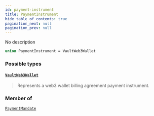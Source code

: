 ```yaml
---
id: payment-instrument
title: PaymentInstrument
hide_table_of_contents: true
pagination_next: null
pagination_prev: null
---
```








No description

```graphql
union PaymentInstrument = VaultWeb3Wallet
```


### Possible types

#### [`VaultWeb3Wallet`](/objects/vault-web-3-wallet) <Badge class="secondary" text="object"/>
> Represents a web3 wallet billing agreement payment instrument.
> 



### Member of

[`PaymentMandate`](/objects/payment-mandate)  <Badge class="secondary" text="object"/>



